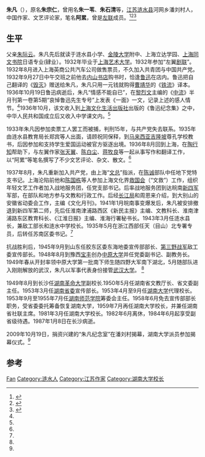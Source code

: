 {{Infobox Biography
| subject_name   = 朱凡
| image_name     = 
| image_size     = 
| image_caption  = 
| date_of_birth  = 1909年
| place_of_birth = {{QING|江蘇省}}[[漣水縣|漣水縣]]
| date_of_death  = 1987年1月8日
| place_of_death = {{CHN}}[[湖南省|湖南省]][[長沙市|長沙市]]
| occupation     = 作家、文艺评论家
}}

'''朱凡'''（{{bd|1909年||1987年|1月8日}}），原名'''朱宗仁'''，曾用名'''朱一苇'''、'''朱石清'''等，[[江苏省|江苏]][[涟水县|涟水县]]河网乡潘刘村人，中国作家、文艺评论家，笔名'''阿累'''，曾是[[左联|左联]]成员。<ref name="lianshui">{{cite web | url=http://www.lianshui.gov.cn/web/center/xwzx/lsxw/2011/04/15/37103.html | title=他与朱凡结了缘 | publisher=涟水政府网站 | accessdate=2013-02-12 | author=左成 | archive-url=https://web.archive.org/web/20160308220250/http://www.lianshui.gov.cn/web/center/xwzx/lsxw/2011/04/15/37103.html | archive-date=2016-03-08 | dead-url=yes }}</ref><ref name="hnu">{{cite web| url=http://xyh.hnu.cn/index.php?option=com_content&view=article&id=837:2011-10-08-05-43-55&catid=3:2011-02-21-17-04-44&Itemid=6| title=朱凡校长与鲁迅先生“一面”缘| publisher=湖南大学校友会| accessdate=2013-02-12}}{{Dead link|date=2018年6月 |bot=InternetArchiveBot |fix-attempted=no }}</ref><ref name="lianshui2">{{cite web| url=http://www.lianshui.gov.cn/web/center/mlls/whls/lsmr/2012/10/26/91591.html| title=涟水人物——朱凡| publisher=涟水政府网| accessdate=2013-02-12| deadurl=yes| archiveurl=https://web.archive.org/web/20130216015941/http://lianshui.gov.cn/web/center/mlls/whls/lsmr/2012/10/26/91591.html| archivedate=2013-02-16}}</ref>

== 生平 ==
父亲[[朱际云|朱际云]]。朱凡先后就读于涟水县小学、[[金陵大学|金陵大学]]附中、上海立达学园、[[上海同文书院|上海同文书院]]日语专业(肄业）。1932年毕业于[[上海艺术大学|上海艺术大学]]。1932年参加“左翼[[剧联|剧联]]”。1932年8月进入上海英商公共汽车公司做售票员，不久加入共青团与中国共产党。1932年9月27日中午交班之前他去[[内山书店|内山书店]]购书时，恰逢[[鲁迅|鲁迅]]在店内。鲁迅把自己翻译的《[[毁灭|毁灭]]》赠送给朱凡，朱凡只用一元钱就购得[[曹靖华|曹靖华]]的《[[铁流|铁流]]》译本。1936年10月19日鲁迅病逝后，朱凡“情感不能自已”，在[[黎烈文|黎烈文]]主编的《[[中流|中流]]》半月刊第一卷第5期“哀悼鲁迅先生专号”上发表《一面》一文，记录上述的感人情节。<ref name="lianshui"/>1936年10月，该文收入到[[上海文化生活出版社|上海文化生活出版社]]出版的《鲁迅纪念集》之中，中华人民共和国成立后又收入中学课文内。<ref name="lianshui"/>

1933年朱凡因参加卖票工人罢工而被捕，判刑15年，与共产党失去联系。1935年由涟水县教育局长郑宾等人出面，请顾祝同保释，到[[马来西亚|马来西亚]][[吉隆坡|吉隆坡]]尊孔学校教书，后因参加和支持学生爱国运动被官方驱逐出境。1936年8月回到上海，在[[陶行知|陶行知]]帮助下，与左翼作家[[张天翼|张天翼]]、[[陈白尘|陈白尘]]、[[蒋牧良|蒋牧良]]等一起从事写作和翻译工作，以“阿累”等笔名撰写了不少文艺评论、杂文、散文。<ref name="lianshui2"/>

1937年8月，朱凡重新加入共产党，由上海“[[文总|文总]]”指派，在[[陈诚|陈诚]]部队中任地下党特支书记。上海沦陷前他和[[陈国栋_(1911年)|陈国栋]]等人参加上海文化界[[救国会|救国会]]（“文救”）工作，组织年轻文艺工作者加入战地服务团，任党支部书记。后率战地服务团到达皖南[[新四军|新四军]]军部，在部队和地方参与文教和行政工作。后经[[长江局|长江局]]和周恩来介绍，到大别山的安徽省动委会工作，主编《文化月刊》。1941年1月皖南事变爆发后，朱凡被安排撤退到新四军第二师，先后任淮南津浦路西区《新民主报》主编、文教科长、淮南津浦路东区教育科长、《江淮日报》主编、淮海行署秘书长。1943年3月任涟水县长，兼敌工部长和涟水中学校长。1935年5月在浙江西部任天（目山）北专署专员，后转任苏南区委书记。<ref name="lianshui2"/>

抗战胜利后，1945年9月到山东任胶东区委东海地委宣传部部长、[[第三野战军|第三野战军]]敌工委宣传部长。1948年8月到豫西[[宝丰|宝丰]]创办[[中原大学|中原大学]]并任党委副书记、副教务长。1949年春从开封率领中原大学第一批南下师生随四野大军南下湖北，5月随部队进入刚刚解放的武汉，朱凡以军事代表身份接管[[武汉大学|武汉大学]]。 <ref name="lianshui2"/> 

1949年8月到长沙任[[湖南革命大学|湖南革命大学]]副校长.1950年5月任湖南省文教厅长、省文委副主任。1953年3月任[[湖南省委|湖南省委]]宣传部长。1953年4月至9月任[[湖南大学|湖南大学]]代理校长。1953年9月至1955年7月任[[湖南师范学院|湖南师范学院]]筹委会主任。1958年6月免去宣传部部长职务，受省委委托筹备恢复湖南大学，1959年7月再任湖南大学校长，并兼任湖南省社联主席。1981年3月任湖南大学校长。1982年6月离休，1984年6月起享受副省级待遇。1987年1月8日在长沙病逝。

2009年10月19日，捐资兴建的“朱凡纪念室”在潘刘村揭幕，湖南大学派员参加揭幕仪式。<ref name="lianshui"/>
== 参考 ==
{{reflist}}

{{start box}}
{{s-off}}
{{succession box|[[易鼎新|易鼎新]]|[[柳士英|柳士英]]|[[湖南大学|湖南大学]]校长|1953年4月-1953年10月}}
{{succession box|[[柳士英|柳士英]]|[[张健_(1916年)|张健]]|[[湖南大学|湖南大学]]校长|1959年8月-1968年9月}}
{{succession box|[[张健_(1916年)|张健]]|[[成文山|成文山]]|[[湖南大学|湖南大学]]校长|1981年3月-1982年6月}}
{{end box}}
{{金陵中学|校友}}

{{Normdaten}}
{{DEFAULTSORT:Zhu fan}}
[[Category:朱姓|Fan]]
[[Category:涟水人|Category:涟水人]]
[[Category:江苏作家|Category:江苏作家]]
[[Category:湖南大学校长|Category:湖南大学校长]]